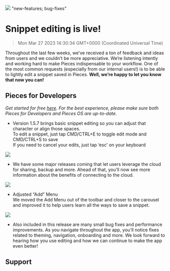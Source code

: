 ![](https://uploads-ssl.webflow.com/6143afec68f555387049efb3/630d73d8140f09aa407fb708_ezgif_com-gif-maker26_978d2990eb4bc83967bd9dcb6f144c08_2000.png)
"new-features; bug-fixes"
# Snippet editing is live!
> Mon Mar 27 2023 14:30:34 GMT+0000 (Coordinated Universal Time)

Throughout the last few weeks, we’ve received a ton of feedback and ideas from users and we couldn’t be more appreciative. We’re listening intently and working hard to make Pieces indispensable to your workflow.
One of the most common requests (especially from our internal users!) is to be able to lightly edit a snippet saved in Pieces. <strong>Well, we’re happy to let you know that now you can!</strong>

## Pieces for Developers
<em>Get started for free <a href="http://code.pieces.app/install" target="_blank" rel="noopener noreferrer">here</a>. For the best experience, please make sure both Pieces for Developers and Pieces OS are up-to-date.</em>

- Version 1.5.7 brings basic snippet editing so you can adjust that character or align those spaces.<br/>To edit a snippet, just tap CMD/CTRL+E to toggle edit mode and CMD/CTRL+S to save<br/>If you need to cancel your edits, just tap ‘esc’ on your keyboard

![](ps://uploads-ssl.webflow.com/6143afec68f555387049efb3/630d73d9140f0939327fb86a_ezgif_com-gif-maker23_e50c13ceea4f40bb97217ac569ed0cab_800.png)

- We have some major releases coming that let users leverage the cloud for sharing, backup and more. Ahead of that, you’ll now see more information about the benefits of connecting to the cloud.

![](loads-ssl.webflow.com/6143afec68f555387049efb3/630d73d9140f097e897fb87a_ezgif_com-gif-maker24_26b3dcd5881241c4baa35c297478bd25_800.png)

- Adjusted “Add” Menu<br/>We moved the Add Menu out of the toolbar and closer to the carousel and improved it to help users learn all the ways to save a snippet.

![](ebflow.com/6143afec68f555387049efb3/630d73d9140f09d2b87fb89b_ezgif_com-gif-maker25_bce38ead710b982758382ef307b9719b_800.png)

- Also included in this release are many small bug fixes and performance improvements. As you navigate throughout the app, you’ll notice fixes related to theming, navigation, onboarding and more.
We look forward to hearing how you use editing and how we can continue to make the app even better!

## Support

